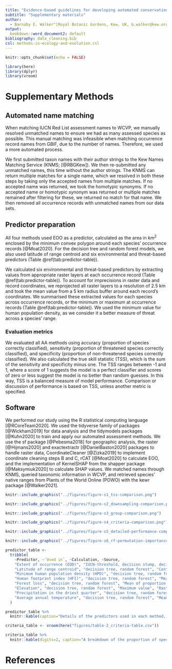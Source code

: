 ```yaml
---
title: "Evidence-based guidelines for developing automated conservation assessment methods"
subtitle: "Supplementary materials"
author:
  - Barnaby E. Walker^[Royal Botanic Gardens, Kew, UK, b.walker@kew.org], Tarciso C.C. Leão^[Royal Botanic Gardens, Kew, UK], Steven P. Bachman^[Royal Botanic Gardens, Kew, UK], Eve Lucas^[Royal Botanic Gardens, Kew, UK], Eimear Nic Lughadha^[Royal Botanic Gardens, Kew, UK]
output: 
  bookdown::word_document2: default
bibliography: data_cleaning.bib
csl: methods-in-ecology-and-evolution.csl
---
```

  
```r
knitr::opts_chunk$set(echo = FALSE)

library(here)
library(dplyr)
library(vroom)
```

# Supplementary Methods

## Automated name matching
When matching IUCN Red List assessment names to WCVP, we manually resolved unmatched names to ensure we had as many assessed species as possible. This manual matching was infeasible when matching occurrence record names from GBIF, due to the number of names. Therefore, we used a more automated process.

We first submitted taxon names with their author strings to the Kew Names Matching Service (KNMS; [@RBGKew]). We then re-submitted any unmatched names, this time without the author strings. The KNMS can return multiple matches for a single name, which we resolved in both these steps by taking only the accepted names from multiple matches. If no accepted name was returned, we took the homotypic synonyms. If no accepted name or homotypic synonym was returned or multiple matches remained after filtering for these, we returned no match for that name. We then removed all occurrence records with unmatched names from our data sets.

## Predictor preparation
All four methods used EOO as a predictor, calculated as the area in $km^2$ enclosed by the minimum convex polygon around each species' occurrence records [@Moat2020]. For the decision tree and random forest models, we also used latitude of range centroid and six environmental and threat-based predictors (Table \@ref(tab:predictor-table)).

We calculated six environmental and threat-based predictors by extracting values from appropriate raster layers at each occurrence record (Table \@ref(tab:predictor-table)). To account for imprecisions in raster data and record coordinates, we reprojected all raster layers to a resolution of 2.5 km and took the mean value from a 5 km radius buffer around each record's coordinates. We summarised these extracted values for each species across occurrence records, or the minimum or maximum at occurrence records (Table \@ref(tab:predictor-table)). We used the minimum value for human population density, as we consider it a better measure of threat across a species' range.

### Evaluation metrics

We evaluated all AA methods using accuracy (proportion of species correctly classified), sensitivity (proportion of threatened species correctly classified), and specificity (proportion of non-threatened species correctly classified). We also calculated the true skill statistic (TSS), which is the sum of the sensitivity and specificity minus one. The TSS ranges between -1 and 1, where a score of 1 suggests the model is a perfect classifier and scores of zero or less suggest the model is no better than random guesses. In this way, TSS is a balanced measure of model performance. Comparison or discussion of performance is based on TSS, unless another metric is specified.

## Software

We performed our study using the R statistical computing language [@RCoreTeam2020]. We used the tidyverse family of packages [@Wickham2019] for data analysis and the tidymodels packages [@Kuhn2020] to train and apply our automated assessment methods. We use the sf package [@Pebesma2018] for geographic analysis, the raster [@Hijmans2020] and exactextractr [@DanielBaston2020] packages to handle raster data, CoordinateCleaner [@Zizka2019] to implement coordinate cleaning steps B and C, rCAT [@Moat2020] to calculate EOO, and the implementation of KernelSHAP from the shapper package [@Maksymiuk2020] to calculate SHAP values. We matched names through KNMS, queried taxonomic information in WCVP, and retrieved species' native ranges from Plants of the World Online (POWO) with the kewr package [@Walker2021].

```r
knitr::include_graphics("../figures/figure-s1_tss-comparison.png")
```

```r
knitr::include_graphics("../figures/figure-s2_downsampling-comparison.png")
```

```r
knitr::include_graphics("../figures/figure-s3_group-comparison.png")
```

```r
knitr::include_graphics("../figures/figure-s4_criteria-comparison.png")
```

```r
knitr::include_graphics("../figures/figure-s5_detailed-performance-comparison.png")
```

```r
knitr::include_graphics("../figures/figure-s6_rf-permutation-importance.png")
```

```r
predictor_table <-
  tribble(
    ~Predictor, ~`Used in`, ~Calculation, ~Source,
    "Extent of occurrence (EOO)", "IUCN-threshold, decision stump, decision tree, random forest", "Minimum convex polygon", "-",
    "Latitude of range centroid", "decision tree, random forest", "Centroid of occurrence records", "-",
    "Minimum human population density (HPD)", "decision tree, random forest", "Minimum value", "Raster from [@University2018]",
    "Human footprint index (HFI)", "decision tree, random forest", "Mean value", "Raster from [@Venter2018]",
    "Forest loss", "decision tree, random forest", "Mean of proportion of pixels with forest loss from 5km$^2$ buffer around occurrence records", "Raster from [@Hansen2013]",
    "Elevation", "decision tree, random forest", "Maximum value", "Raster from [@Jarvis2008]",
    "Precipitation in the driest quarter", "decision tree, random forest", "Mean value", "Raster from [@Fick2017]",
    "Average annual temperature", "decision tree, random forest", "Mean value", "Raster from [@Fick2017]"
  )

predictor_table %>%
  knitr::kable(caption="Details of the predictors used in each method, how they were calculated, and their source.")
```

```r
criteria_table <- vroom(here("figures/table-2_criteria-table.csv"))

criteria_table %>%
  knitr::kable(digits=2, caption="A breakdown of the proportion of species in each group with assessments citing each of the IUCN Red List Criteria. Criteria are only required for species assessed as threatened, and assessments may cite more than one criterion.")
```

# References
